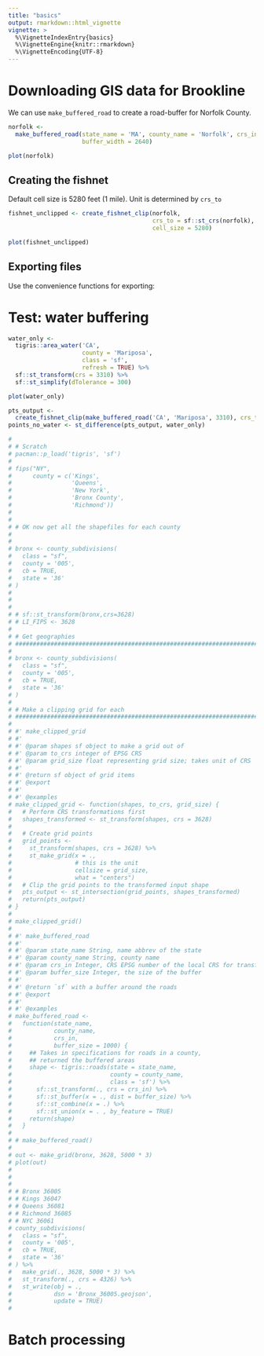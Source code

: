 ```yaml
---
title: "basics"
output: rmarkdown::html_vignette
vignette: >
  %\VignetteIndexEntry{basics}
  %\VignetteEngine{knitr::rmarkdown}
  %\VignetteEncoding{UTF-8}
---
```


# Downloading GIS data for Brookline


We can use `make_buffered_road` to create a road-buffer for Norfolk County.

```r

norfolk <- 
  make_buffered_road(state_name = 'MA', county_name = 'Norfolk', crs_in = 102286, 
                     buffer_width = 2640)

plot(norfolk)

```

## Creating the fishnet

Default cell size is 5280 feet (1 mile). Unit is determined by `crs_to`

```r

fishnet_unclipped <- create_fishnet_clip(norfolk, 
                                         crs_to = sf::st_crs(norfolk),
                                         cell_size = 5280)

plot(fishnet_unclipped)
```

## Exporting files

Use the convenience functions for exporting:



# Test: water buffering

```r

water_only <-
  tigris::area_water('CA',
                     county = 'Mariposa',
                     class = 'sf',
                     refresh = TRUE) %>%
  sf::st_transform(crs = 3310) %>%
  sf::st_simplify(dTolerance = 300)

plot(water_only)

pts_output <-
  create_fishnet_clip(make_buffered_road('CA', 'Mariposa', 3310), crs_to = 3310)
points_no_water <- st_difference(pts_output, water_only)


```

```r
# 
# # Scratch
# pacman::p_load('tigris', 'sf')
# 
# fips("NY",
#      county = c('Kings',
#                 'Queens',
#                 'New York',
#                 'Bronx County',
#                 'Richmond'))
# 
# 
# # OK now get all the shapefiles for each county
# 
# 
# bronx <- county_subdivisions(
#   class = "sf",
#   county = '005',
#   cb = TRUE,
#   state = '36'
# )
# 
# 
# 
# # sf::st_transform(bronx,crs=3628)
# # LI_FIPS <- 3628
# 
# # Get geographies
# ############################################################################
# 
# bronx <- county_subdivisions(
#   class = "sf",
#   county = '005',
#   cb = TRUE,
#   state = '36'
# )
# 
# # Make a clipping grid for each
# ############################################################################
# 
# #' make_clipped_grid
# #'
# #' @param shapes sf object to make a grid out of
# #' @param to_crs integer of EPSG CRS
# #' @param grid_size float representing grid size; takes unit of CRS
# #'
# #' @return sf object of grid items
# #' @export
# #'
# #' @examples
# make_clipped_grid <- function(shapes, to_crs, grid_size) {
#   # Perform CRS transformations first
#   shapes_transformed <- st_transform(shapes, crs = 3628)
# 
#   # Create grid points
#   grid_points <-
#     st_transform(shapes, crs = 3628) %>%
#     st_make_grid(x = .,
#                  # this is the unit
#                  cellsize = grid_size,
#                  what = "centers")
#   # Clip the grid points to the transformed input shape
#   pts_output <- st_intersection(grid_points, shapes_transformed)
#   return(pts_output)
# }
# 
# make_clipped_grid()
# 
# #' make_buffered_road
# #'
# #' @param state_name String, name abbrev of the state
# #' @param county_name String, county name
# #' @param crs_in Integer, CRS EPSG number of the local CRS for transforms
# #' @param buffer_size Integer, the size of the buffer
# #'
# #' @return `sf` with a buffer around the roads
# #' @export
# #'
# #' @examples
# make_buffered_road <-
#   function(state_name,
#            county_name,
#            crs_in,
#            buffer_size = 1000) {
#     ## Takes in specifications for roads in a county,
#     ## returned the buffered areas
#     shape <- tigris::roads(state = state_name,
#                            county = county_name,
#                            class = 'sf') %>%
#       sf::st_transform(., crs = crs_in) %>%
#       sf::st_buffer(x = ., dist = buffer_size) %>%
#       sf::st_combine(x = .) %>%
#       sf::st_union(x = . , by_feature = TRUE)
#     return(shape)
#   }
# 
# # make_buffered_road()
# 
# out <- make_grid(bronx, 3628, 5000 * 3)
# plot(out)
# 
# 
# 
# # Bronx 36005
# # Kings 36047
# # Queens 36081
# # Richmond 36085
# # NYC 36061
# county_subdivisions(
#   class = "sf",
#   county = '005',
#   cb = TRUE,
#   state = '36'
# ) %>%
#   make_grid(., 3628, 5000 * 3) %>%
#   st_transform(., crs = 4326) %>%
#   st_write(obj = .,
#            dsn = 'Bronx_36005.geojson',
#            update = TRUE)
# 

```


# Batch processing

```r

```
